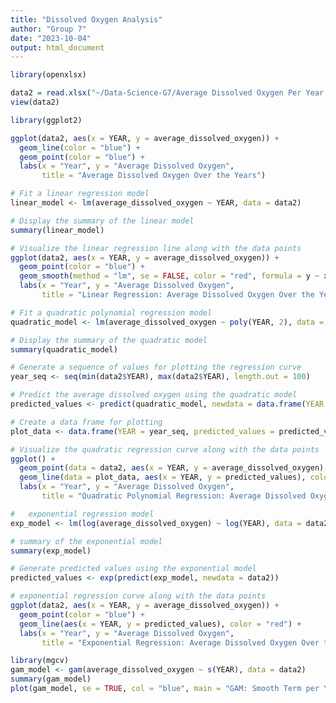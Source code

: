 ```yaml
---
title: "Dissolved Oxygen Analysis"
author: "Group 7"
date: "2023-10-04"
output: html_document
---
```


```r
library(openxlsx)

data2 = read.xlsx("~/Data-Science-G7/Average Dissolved Oxygen Per Year.xlsx")
view(data2)

library(ggplot2)

ggplot(data2, aes(x = YEAR, y = average_dissolved_oxygen)) +
  geom_line(color = "blue") +
  geom_point(color = "blue") +
  labs(x = "Year", y = "Average Dissolved Oxygen", 
       title = "Average Dissolved Oxygen Over the Years")
```

```r
# Fit a linear regression model
linear_model <- lm(average_dissolved_oxygen ~ YEAR, data = data2)

# Display the summary of the linear model
summary(linear_model)

# Visualize the linear regression line along with the data points
ggplot(data2, aes(x = YEAR, y = average_dissolved_oxygen)) +
  geom_point(color = "blue") +
  geom_smooth(method = "lm", se = FALSE, color = "red", formula = y ~ x) +
  labs(x = "Year", y = "Average Dissolved Oxygen", 
       title = "Linear Regression: Average Dissolved Oxygen Over the Years")
```
```r
# Fit a quadratic polynomial regression model
quadratic_model <- lm(average_dissolved_oxygen ~ poly(YEAR, 2), data = data2)

# Display the summary of the quadratic model
summary(quadratic_model)

# Generate a sequence of values for plotting the regression curve
year_seq <- seq(min(data2$YEAR), max(data2$YEAR), length.out = 100)

# Predict the average dissolved oxygen using the quadratic model
predicted_values <- predict(quadratic_model, newdata = data.frame(YEAR = year_seq))

# Create a data frame for plotting
plot_data <- data.frame(YEAR = year_seq, predicted_values = predicted_values)

# Visualize the quadratic regression curve along with the data points
ggplot() +
  geom_point(data = data2, aes(x = YEAR, y = average_dissolved_oxygen), color = "blue") +
  geom_line(data = plot_data, aes(x = YEAR, y = predicted_values), color = "red") +
  labs(x = "Year", y = "Average Dissolved Oxygen", 
       title = "Quadratic Polynomial Regression: Average Dissolved Oxygen Over the Years")

```
```r
#   exponential regression model
exp_model <- lm(log(average_dissolved_oxygen) ~ log(YEAR), data = data2)

# summary of the exponential model
summary(exp_model)

# Generate predicted values using the exponential model
predicted_values <- exp(predict(exp_model, newdata = data2))

# exponential regression curve along with the data points
ggplot(data2, aes(x = YEAR, y = average_dissolved_oxygen)) +
  geom_point(color = "blue") +
  geom_line(aes(x = YEAR, y = predicted_values), color = "red") +
  labs(x = "Year", y = "Average Dissolved Oxygen", 
       title = "Exponential Regression: Average Dissolved Oxygen Over the Years")

```

```r
library(mgcv)
gam_model <- gam(average_dissolved_oxygen ~ s(YEAR), data = data2)
summary(gam_model)
plot(gam_model, se = TRUE, col = "blue", main = "GAM: Smooth Term per YEAR")
```

